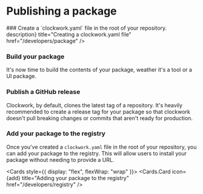 
# Publishing a package

<Steps>
  ### Create a `clockwork.yaml` file in the root of your repository.
  <Cards style={{ width: 280 }}>
    <Cards.Card
      icon={<span class="material-symbols-rounded">description</span>}
      title="Creating a clockwork.yaml file"
      href="/developers/package"
    />
  </Cards>

### Build your package

It's now time to build the contents of your package, weather it's a tool or a UI package.

### Publish a GitHub release

Clockwork, by default, clones the latest tag of a repository. It's heavily recommended to create a release tag for your package so that clockwork doesn't pull breaking changes or commits that aren't ready for production.

### Add your package to the registry

Once you've created a `clockwork.yaml` file in the root of your repository, you can add your package to the registry. This will allow users to install your package without needing to provide a URL.

<Cards style={{ display: "flex", flexWrap: "wrap" }}>
  <Cards.Card
    icon={<span class="material-symbols-rounded">add</span>}
    title="Adding your package to the registry"
    href="/developers/registry"
  />
</Cards>
</Steps>
